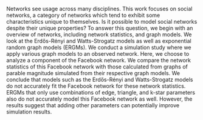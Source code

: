 Networks see usage across many disciplines. This work focuses on social networks, a category of networks which tend to exhibit some characteristics unique to themselves. Is it possible to model social networks despite their unique properties? To answer this question, we begin with an overview of networks, including network statistics, and graph models. We look at the Erdős-Rényi and Watts-Strogatz models as well as exponential random graph models (ERGMs). We conduct a simulation study where we apply various graph models to an observed network. Here, we choose to analyze a component of the Facebook network. We compare the network statistics of this Facebook network with those calculated from graphs of parable magnitude simulated from their respective graph models. We conclude that models such as the Erdős-Rényi and Watts-Strogatz models do not accurately fit the Facebook network for these network statistics. ERGMs that only use combinations of edge, triangle, and k-star parameters also do not accurately model this Facebook network as well. However, the results suggest that adding other parameters can potentially improve simulation results. 

